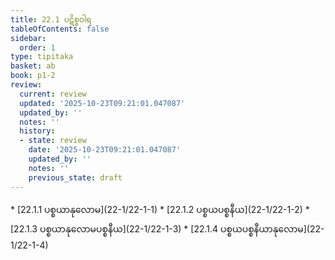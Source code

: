 ```yaml
---
title: 22.1 ပဋိစ္စဝါရ
tableOfContents: false
sidebar:
  order: 1
type: tipitaka
basket: ab
book: p1-2
review:
  current: review
  updated: '2025-10-23T09:21:01.047087'
  updated_by: ''
  notes: ''
  history:
  - state: review
    date: '2025-10-23T09:21:01.047087'
    updated_by: ''
    notes: ''
    previous_state: draft
---
```



<ReviewStatus review={frontmatter.review} showDetails={true} />

<HypothesisAnnotation frontmatter={frontmatter} />

<DynamicBreadcrumb />



<TableOfContents book="p1-2" section="22.1">
* [22.1.1 ပစ္စယာနုလောမ](22-1/22-1-1)
* [22.1.2 ပစ္စယပစ္စနီယ](22-1/22-1-2)
* [22.1.3 ပစ္စယာနုလောမပစ္စနီယ](22-1/22-1-3)
* [22.1.4 ပစ္စယပစ္စနီယာနုလောမ](22-1/22-1-4)
</TableOfContents>